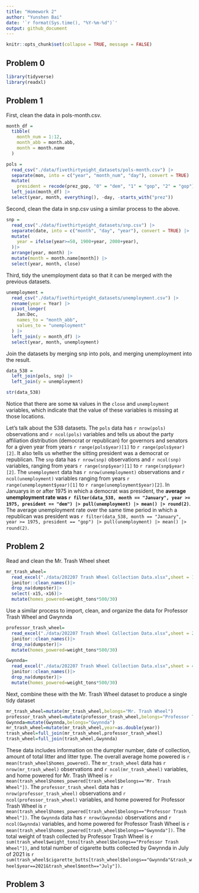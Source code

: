 ```yaml
---
title: "Homework 2"
author: "Yunshen Bai"
date: '`r format(Sys.time(), "%Y-%m-%d")`'
output: github_document
---
```


```r
knitr::opts_chunk$set(collapse = TRUE, message = FALSE)
```


## Problem 0


```r
library(tidyverse)
library(readxl)
```


## Problem 1

First, clean the data in pols-month.csv.

```r
month_df = 
  tibble(
    month_num = 1:12,
    month_abb = month.abb,
    month = month.name
  )

pols = 
  read_csv("./data/fivethirtyeight_datasets/pols-month.csv") |>
  separate(mon, into = c("year", "month_num", "day"), convert = TRUE) |>
  mutate(
    president = recode(prez_gop, "0" = "dem", "1" = "gop", "2" = "gop")) |>
  left_join(month_df) |> 
  select(year, month, everything(), -day, -starts_with("prez")) 
```

Second, clean the data in snp.csv using a similar process to the above.

```r
snp = 
  read_csv("./data/fivethirtyeight_datasets/snp.csv") |>
  separate(date, into = c("month", "day", "year"), convert = TRUE) |>
  mutate(
    year = ifelse(year>=50, 1900+year, 2000+year), 
  )|>
  arrange(year, month) |>
  mutate(month = month.name[month]) |>
  select(year, month, close) 
```

Third, tidy the unemployment data so that it can be merged with the previous datasets. 

```r
unemployment = 
  read_csv("./data/fivethirtyeight_datasets/unemployment.csv") |>
  rename(year = Year) |>
  pivot_longer(
    Jan:Dec, 
    names_to = "month_abb",
    values_to = "unemployment"
  ) |> 
  left_join(y = month_df) |> 
  select(year, month, unemployment)
```

Join the datasets by merging snp into pols, and merging unemployment into the result.

```r
data_538 = 
  left_join(pols, snp) |>
  left_join(y = unemployment)

str(data_538)
```

Notice that there are some `NA` values in the `close` and `unemployment` variables, which indicate that the value of these variables is missing at those locations.

Let's talk about the 538 datasets. The `pols` data has `r nrow(pols)` observations and `r ncol(pols)` variables and tells us about the party affiliation distribution (democrat or republican) for governors and senators for a given year from years `r range(pols$year)[1]` to `r range(pols$year)[2]`. It also tells us whether the sitting president was a democrat or republican. The `snp` data has `r nrow(snp)` observations and `r ncol(snp)` variables, ranging from years `r range(snp$year)[1]` to `r range(snp$year)[2]`. The `unemployment` data has `r nrow(unemployment)` observations and `r ncol(unemployment)` variables ranging from years `r range(unemployment$year)[1]` to `r range(unemployment$year)[2]`. In Januarys in or after 1975 in which a democrat was president, the **average unemployment rate was `r filter(data_538, month == "January", year >= 1975, president == "dem") |> pull(unemployment) |> mean() |> round(2)`**.  The average unemployment rate over the same time period in which a republican was president was `r filter(data_538, month == "January", year >= 1975, president == "gop") |> pull(unemployment) |> mean() |> round(2)`.

## Problem 2
Read and clean the Mr. Trash Wheel sheet
```r
mr_trash_wheel=
  read_excel("./data/202207 Trash Wheel Collection Data.xlsx",sheet = 1,skip = 1)|>
  janitor::clean_names()|>
  drop_na(dumpster)|>
  select(-x15,-x16)|>
  mutate(homes_powered=weight_tons*500/30)
```
Use a similar process to import, clean, and organize the data for Professor Trash Wheel and Gwynnda
```r
professor_trash_wheel=
  read_excel("./data/202207 Trash Wheel Collection Data.xlsx",sheet = 2,skip = 1)|>
  janitor::clean_names()|>
  drop_na(dumpster)|>
  mutate(homes_powered=weight_tons*500/30)
```
```r
Gwynnda=
  read_excel("./data/202207 Trash Wheel Collection Data.xlsx",sheet = 4,skip = 1)|>
  janitor::clean_names()|>
  drop_na(dumpster)|>
  mutate(homes_powered=weight_tons*500/30)
```
Next, combine these with the Mr. Trash Wheel dataset to produce a single tidy dataset
```r
mr_trash_wheel=mutate(mr_trash_wheel,belongs="Mr. Trash Wheel")
professor_trash_wheel=mutate(professor_trash_wheel,belongs="Professor Trash Wheel")
Gwynnda=mutate(Gwynnda,belongs="Gwynnda")
mr_trash_wheel=mutate(mr_trash_wheel,year=as.double(year))
trash_wheel=full_join(mr_trash_wheel,professor_trash_wheel)
trash_wheel=full_join(trash_wheel,Gwynnda)
```




These data includes information on the dumpter number, date of collection, amount of total litter and litter type. The overall average home powered is `r mean(trash_wheel$homes_powered)`. The `mr_trash_wheel` data has `r nrow(mr_trash_wheel)` observations and `r ncol(mr_trash_wheel)` variables, and home powered for Mr. Trash Wheel is `r mean(trash_wheel$homes_powered[trash_wheel$belongs=="Mr. Trash Wheel"])`. The `professor_trash_wheel` data has `r nrow(professor_trash_wheel)` observations and `r ncol(professor_trash_wheel)` variables, and home powered for Professor Trash Wheel is `r mean(trash_wheel$homes_powered[trash_wheel$belongs=="Professor Trash Wheel"])`. The `Gwynnda` data has `r nrow(Gwynnda)` observations and `r ncol(Gwynnda)` variables, and home powered for Professor Trash Wheel is `r mean(trash_wheel$homes_powered[trash_wheel$belongs=="Gwynnda"])`. The total weight of trash collected by Professor Trash Wheel is `r sum(trash_wheel$weight_tons[trash_wheel$belongs=="Professor Trash Wheel"])`, and  total number of cigarette butts collected by Gwynnda in July of 2021 is `r sum(trash_wheel$cigarette_butts[trash_wheel$belongs=="Gwynnda"&trash_wheel$year==2021&trash_wheel$month=="July"])
`.

## Problem 3


